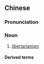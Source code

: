 {{also|行动自由论}}
==Chinese==
{{zh-forms|s=行动自由论|type=41}}

===Pronunciation===
{{zh-pron
|m=xíngdòngzìyóulùn
|c=hang4 dung6 zi6 jau4 leon6
|cat=n
}}

===Noun===
{{zh-noun}}

# [[libertarianism]]

====Derived terms====
{{zh-der|行動自由論者}}